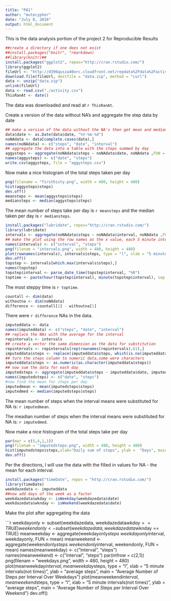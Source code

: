 ```yaml
---
title: "PA1"
author: "mutecypher"
date: "July 8, 2016"
output: html_document
---
```

This is the data analysis portion of the project 2 for Reproducible Results
```r
##create a directory if one does not exist
##install.packages("knitr", "rmarkdown)
##library(knitr)##
install.packages("ggplot2", repos="http://cran.rstudio.com/")
library(ggplot2)
fileUrl <- "http://d396qusza40orc.cloudfront.net/repdata%2Fdata%2Factivity.zip"
download.file(fileUrl, destfile = "data.zip", method = "curl")
data <- unzip("data.zip")
unlink(fileUrl)
data <- read.csv("./activity.csv")
ThisRanAt <- date()
```

The data was downloaded and read at `r ThisRanAt`.

Create a version of the data without NA's and aggregate the step data by date
```r
## make a version of the data without the NA's then get mean and median
data$date <- as.Date(data$date, "%Y-%m-%d")
noNAdata <- data[complete.cases(data),]
names(noNAdata) <- c("steps", "date", "interval")
## aggregate the data into a table with the steps summed by day
aggysteps <- aggregate(noNAdata$steps ~ noNAdata$date, noNAdata ,FUN = sum)
names(aggysteps) <- c("date", "steps")
write.csv(aggysteps, file = "aggysteps.csv")
```

Now make a nice histogram of the total steps taken per day

```r
png(filename = "firsthisty.png", width = 480, height = 480)
hist(aggysteps$steps)
dev.off()
meansteps <- mean(aggysteps$steps)
mediansteps <- median(aggysteps$steps)
```

The mean number of steps take per day is `r meansteps` and the median taken per day is `r mediansteps`.

```r
install.packages("lubridate", repos="http://cran.rstudio.com/")
library(lubridate)
intervals <- aggregate(noNAdata$steps ~ noNAdata$interval, noNAdata ,FUN = mean)
## make the plot using the row names as the x value, each 5 minute interval is numbered by row
names(intervals) <- c("interval", "steps")
png(filenam = "intervals.png", width = 480, height = 480)
plot(rownames(intervals), intervals$steps, type = "l", xlab = "5 minute intervals(not times)", ylab = "average steps", main = "Average Number of Steps per Interval Over All Days")
dev.off()
topstep <- intervals[which.max(intervals$steps),]
names(topstep)
topstep$interval <- parse_date_time(topstep$interval, "%R")
toptime <- paste(hour(topstep$interval), minute(topstep$interval), sep = ":")
```

The most steppy time is `r toptime`.
```r
countall <- dim(data)
withoutna <- dim(noNAdata)
difference <- countall[1] - withoutna[1]
```

There were `r difference` NAs in the data.
```r
imputeddata <- data
names(imputeddata) <- c("steps", "date", "interval")
## replace the NAs with the average for the interval
repintervals <- intervals
## create a vector the same dimension as the data for substitution
repintervals <- repintervals[rep(rownames(repintervals),61),]
imputeddata$steps <- replace(imputeddata$steps, which(is.na(imputeddata$steps)),repintervals[which(is.na(imputeddata$steps)),2])
## turn the steps column to numeric data,some were characters
imputeddata$steps <- as.numeric(as.character(imputeddata$steps))
## now sum the data for each day
imputedsteps <- aggregate(imputeddata$steps ~ imputeddata$date, imputeddata ,FUN = sum)
names(imputedsteps) <- c("date", "steps")
#now find the mean for steps per day
imputedmean <- mean(imputedsteps$steps)
imputedmed <- median(imputedsteps$steps)
```
The mean number of steps when the interval means were substituted for NA is: `r imputedmean`.

The meadian number of steps when the interval means were substituted for NA is: `r imputedmed`.


Now make a nice histogram of the total steps take per day

```r
par(mar = c(5,4,1,1))
png(filenam = "imputedsteps.png", width = 480, height = 480)
hist(imputedsteps$steps,xlab="Daily sum of steps", ylab =  "Days", main = "Sum of Steps taken per day with interval means substituted for NAs")
dev.off()
```
Per the directions, I will use the data with the filled in values for NA - the mean for each interval. 

```r
install.packages("timeDate", repos = "http://cran.rstudio.com/")
library(timeDate)
weekdazedata <- imputeddata
##now add days of the week as a factor
weekdazedata$wkday <- isWeekday(weekdazedata$date)
weekdazedata$wknday <- isWeekend(weekdazedata$date)
```
Make the plot after aggregating the data

```r
weekdayonly <- subset(weekdazedata, weekdazedata$wkday == TRUE)
weekendonly <- subset(weekdazedata, weekdazedata$wknday == TRUE)
meanweekday <- aggregate(weekdayonly$steps ~ weekdayonly$interval, weekdayonly, FUN = mean)
meanweekend <- aggregate(weekendonly$steps ~ weekendonly$interval, weekendonly, FUN = mean)
names(meanweekday) <- c("interval", "steps")
names(meanweekend) <- c("interval", "steps")
par(mfrow = c(2,1))
png(filenam = "weekdays.png", width = 480, height = 480)
plot(meanweekday$interval, meanweekday$steps, type = "l", xlab = "5 minute intervals(not times)", ylab = "average steps", main = "Average Number of Steps per Interval Over Weekdays")
plot(meanweekend$interval, meanweekend$steps, type = "l", xlab = "5 minute intervals(not times)", ylab = "average steps", main = "Average Number of Steps per Interval Over Weekend")
dev.off()